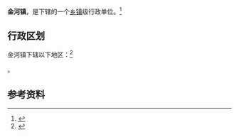 {{中国乡级行政区|15/01/05/104/000}}

'''金河镇'''，是{{PRC admin/fullname|15/01/05/104/000|3}}下辖的一个[[乡镇|乡镇]]级行政单位。<ref>{{PRC admin/ref sgc|{{PRC admin/parent|15/01/05/104/000}}}}</ref>

== 行政区划 ==

金河镇下辖以下地区：<ref>{{PRC admin/ref sgc|15/01/05/104/000}}</ref>

{{PRC admin/children|15/01/05/104/000}}。

== 参考资料 ==

{{reflist}}

{{行政区划小作品}}
{{PRC admin/navcat|15/01/05/104/000}}